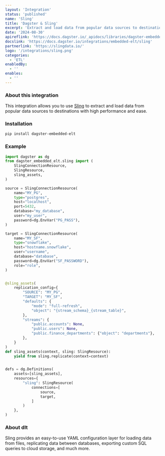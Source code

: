 ```yaml
---
layout: 'Integration'
status: 'published'
name: 'Sling'
title: 'Dagster & Sling'
excerpt: 'Extract and load data from popular data sources to destinations with Sling through Dagster.'
date: '2024-08-30'
apireflink: 'https://docs.dagster.io/_apidocs/libraries/dagster-embedded-elt'
docslink: 'https://docs.dagster.io/integrations/embedded-elt/sling'
partnerlink: 'https://slingdata.io/'
logo: '/integrations/sling.png'
categories:
  - 'ETL'
enabledBy:
  - ''
enables:
  - ''
---
```


### About this integration

This integration allows you to use [Sling](https://slingdata.io/) to extract and load data from popular data sources to destinations with high performance and ease.

### Installation

```bash
pip install dagster-embedded-elt
```

### Example

```python
import dagster as dg
from dagster_embedded_elt.sling import (
    SlingConnectionResource,
    SlingResource,
    sling_assets,
)

source = SlingConnectionResource(
    name="MY_PG",
    type="postgres",
    host="localhost",
    port=5432,
    database="my_database",
    user="my_user",
    password=dg.EnvVar("PG_PASS"),
)

target = SlingConnectionResource(
    name="MY_SF",
    type="snowflake",
    host="hostname.snowflake",
    user="username",
    database="database",
    password=dg.EnvVar("SF_PASSWORD"),
    role="role",
)


@sling_assets(
    replication_config={
        "SOURCE": "MY_PG",
        "TARGET": "MY_SF",
        "defaults": {
            "mode": "full-refresh",
            "object": "{stream_schema}_{stream_table}",
        },
        "streams": {
            "public.accounts": None,
            "public.users": None,
            "public.finance_departments": {"object": "departments"},
        },
    }
)
def sling_assets(context, sling: SlingResource):
    yield from sling.replicate(context=context)


defs = dg.Definitions(
    assets=[sling_assets],
    resources={
        "sling": SlingResource(
            connections=[
                source,
                target,
            ]
        )
    },
)
```

### About dlt

Sling provides an easy-to-use YAML configuration layer for loading data from files, replicating data between databases, exporting custom SQL queries to cloud storage, and much more.
